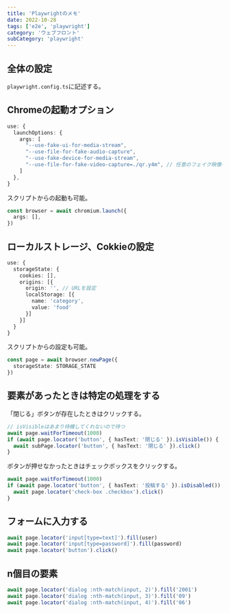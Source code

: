 ```yaml
---
title: 'Playwrightのメモ'
date: 2022-10-28
tags: ['e2e', 'playwright']
category: 'ウェブフロント'
subCategory: 'playwright'
---
```


## 全体の設定
`playwright.config.ts`に記述する。

## Chromeの起動オプション

```typescript
use: {
  launchOptions: {
    args: [
      "--use-fake-ui-for-media-stream",
      "--use-file-for-fake-audio-capture",
      "--use-fake-device-for-media-stream",
      "--use-file-for-fake-video-capture=./qr.y4m", // 任意のフェイク映像を流す
    ]
  },
}
```

スクリプトからの起動も可能。

```typescript
const browser = await chromium.launch({
  args: [],
})
```

## ローカルストレージ、Cokkieの設定

```typescript
use: {
  storageState: {
    cookies: [],
    origins: [{
      origin: '', // URLを設定
      localStorage: [{
        name: 'category',
        value: 'food'
      }]
    }]
  }
}
```

スクリプトからの設定も可能。

```typescript
const page = await browser.newPage({
  storageState: STORAGE_STATE
})
```

## 要素があったときは特定の処理をする

「閉じる」ボタンが存在したときはクリックする。

```typescript
// isVisibleはあまり待機してくれないので待つ
await page.waitForTimeout(1000)
if (await page.locator('button', { hasText: '閉じる' }).isVisible()) {
  await subPage.locator('button', { hasText: '閉じる' }).click()
}
```

ボタンが押せなかったときはチェックボックスをクリックする。

```typescript
await page.waitForTimeout(1000)
if (await page.locator('button', { hasText: '投稿する' }).isDisabled()) {
  await page.locator('check-box .checkbox').click()
}
```

## フォームに入力する

```typescript
await page.locator('input[type=text]').fill(user)
await page.locator('input[type=password]').fill(password)
await page.locator('button').click()
```

## n個目の要素

```typescript
await page.locator('dialog :nth-match(input, 2)').fill('2001')
await page.locator('dialog :nth-match(input, 3)').fill('09')
await page.locator('dialog :nth-match(input, 4)').fill('06')
```

